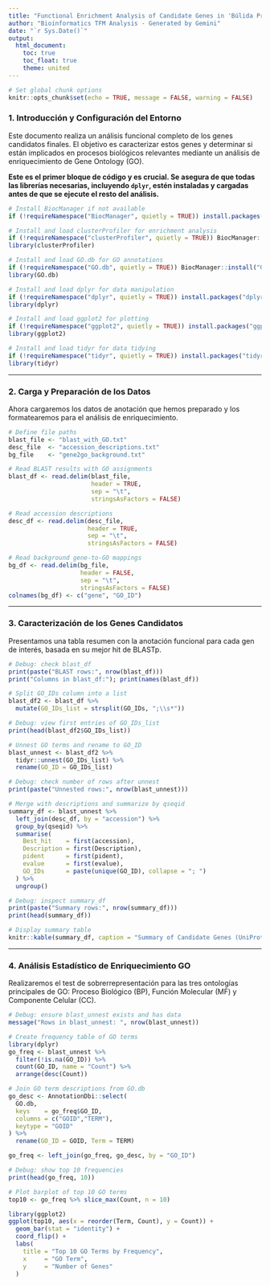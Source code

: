 ---
title: "Functional Enrichment Analysis of Candidate Genes in 'Búlida Precoz'"
author: "Bioinformatics TFM Analysis - Generated by Gemini"
date: "`r Sys.Date()`"
output:
  html_document:
    toc: true
    toc_float: true
    theme: united
---

```{r setup}
# Set global chunk options
knitr::opts_chunk$set(echo = TRUE, message = FALSE, warning = FALSE)

```

### 1. Introducción y Configuración del Entorno

Este documento realiza un análisis funcional completo de los genes candidatos finales. El objetivo es caracterizar estos genes y determinar si están implicados en procesos biológicos relevantes mediante un análisis de enriquecimiento de Gene Ontology (GO).

**Este es el primer bloque de código y es crucial. Se asegura de que todas las librerías necesarias, incluyendo `dplyr`, estén instaladas y cargadas antes de que se ejecute el resto del análisis.**

```{r libraries, message=FALSE, warning=FALSE}
# Install BiocManager if not available
if (!requireNamespace("BiocManager", quietly = TRUE)) install.packages("BiocManager")

# Install and load clusterProfiler for enrichment analysis
if (!requireNamespace("clusterProfiler", quietly = TRUE)) BiocManager::install("clusterProfiler")
library(clusterProfiler)

# Install and load GO.db for GO annotations
if (!requireNamespace("GO.db", quietly = TRUE)) BiocManager::install("GO.db")
library(GO.db)

# Install and load dplyr for data manipulation
if (!requireNamespace("dplyr", quietly = TRUE)) install.packages("dplyr")
library(dplyr)

# Install and load ggplot2 for plotting
if (!requireNamespace("ggplot2", quietly = TRUE)) install.packages("ggplot2")
library(ggplot2)

# Install and load tidyr for data tidying
if (!requireNamespace("tidyr", quietly = TRUE)) install.packages("tidyr")
library(tidyr)
```

---

### 2. Carga y Preparación de los Datos

Ahora cargaremos los datos de anotación que hemos preparado y los formatearemos para el análisis de enriquecimiento.

```{r load-data}
# Define file paths
blast_file <- "blast_with_GO.txt"
desc_file  <- "accession_descriptions.txt"
bg_file    <- "gene2go_background.txt"

# Read BLAST results with GO assignments
blast_df <- read.delim(blast_file,
                       header = TRUE,
                       sep = "\t",
                       stringsAsFactors = FALSE)

# Read accession descriptions
desc_df <- read.delim(desc_file,
                      header = TRUE,
                      sep = "\t",
                      stringsAsFactors = FALSE)

# Read background gene-to-GO mappings
bg_df <- read.delim(bg_file,
                    header = FALSE,
                    sep = "\t",
                    stringsAsFactors = FALSE)
colnames(bg_df) <- c("gene", "GO_ID")
```

---

### 3. Caracterización de los Genes Candidatos

Presentamos una tabla resumen con la anotación funcional para cada gen de interés, basada en su mejor hit de BLASTp.

```{r summary-table}
# Debug: check blast_df
print(paste("BLAST rows:", nrow(blast_df)))
print("Columns in blast_df:"); print(names(blast_df))

# Split GO_IDs column into a list
blast_df2 <- blast_df %>%
  mutate(GO_IDs_list = strsplit(GO_IDs, ";\\s*"))

# Debug: view first entries of GO_IDs_list
print(head(blast_df2$GO_IDs_list))

# Unnest GO terms and rename to GO_ID
blast_unnest <- blast_df2 %>%
  tidyr::unnest(GO_IDs_list) %>%
  rename(GO_ID = GO_IDs_list)

# Debug: check number of rows after unnest
print(paste("Unnested rows:", nrow(blast_unnest)))

# Merge with descriptions and summarize by qseqid
summary_df <- blast_unnest %>%
  left_join(desc_df, by = "accession") %>%
  group_by(qseqid) %>%
  summarise(
    Best_hit    = first(accession),
    Description = first(Description),
    pident      = first(pident),
    evalue      = first(evalue),
    GO_IDs      = paste(unique(GO_ID), collapse = "; ")
  ) %>%
  ungroup()

# Debug: inspect summary_df
print(paste("Summary rows:", nrow(summary_df)))
print(head(summary_df))

# Display summary table
knitr::kable(summary_df, caption = "Summary of Candidate Genes (UniProt IDs)")

```

---

### 4. Análisis Estadístico de Enriquecimiento GO

Realizaremos el test de sobrerrepresentación para las tres ontologías principales de GO: Proceso Biológico (BP), Función Molecular (MF) y Componente Celular (CC).

```{r enrichment-analysis}
# Debug: ensure blast_unnest exists and has data
message("Rows in blast_unnest: ", nrow(blast_unnest))

# Create frequency table of GO terms
library(dplyr)
go_freq <- blast_unnest %>%
  filter(!is.na(GO_ID)) %>%
  count(GO_ID, name = "Count") %>%
  arrange(desc(Count))

# Join GO term descriptions from GO.db
go_desc <- AnnotationDbi::select(
  GO.db,
  keys    = go_freq$GO_ID,
  columns = c("GOID","TERM"),
  keytype = "GOID"
) %>%
  rename(GO_ID = GOID, Term = TERM)

go_freq <- left_join(go_freq, go_desc, by = "GO_ID")

# Debug: show top 10 frequencies
print(head(go_freq, 10))

# Plot barplot of top 10 GO terms
top10 <- go_freq %>% slice_max(Count, n = 10)

library(ggplot2)
ggplot(top10, aes(x = reorder(Term, Count), y = Count)) +
  geom_bar(stat = "identity") +
  coord_flip() +
  labs(
    title = "Top 10 GO Terms by Frequency",
    x     = "GO Term",
    y     = "Number of Genes"
  )
```

